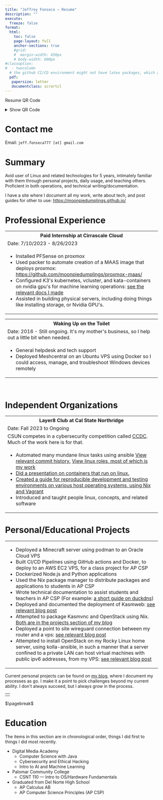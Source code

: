 ```yaml
---
title: "Jeffrey Fonseca — Resume"
description: ""
execute:
  freeze: false
format: 
  html:
    toc: false
    page-layout: full
    anchor-sections: true
    #grid:
    #  margin-width: 450px
    # body-width: 600px
#classoption:
#  - twocolumn
  # the github CI/CD environment might not have latex packages, which are needed for rendering pdf. Keeping this commented to avoid problems. 
  pdf:
   papersize: letter
   documentclass: scrartcl
---
```




::: {.content-visible when-format="html"}

Resume QR Code

<details><summary>Show QR Code</summary>

{{< qrcode https://moonpiedumplings.github.io/resume/ >}}

</details>

:::

# Contact me

Email: `jeff.fonseca777 [at] gmail.com`

# Summary

Avid user of Linux and related technologies for 5 years, intimately familiar with them through personal projects, daily usage, and teaching others. Proficient in both operations, and technical writing/documentation. 

```{=html}
I have a site where I document all my work, write about tech, and post guides for other to use: <a href="https://moonpiedumplings.github.io">https://moonpiedumplings.github.io/</a>
```

# Professional Experience

```{=html}
<table>
  <tr>
    <th><b>Paid Internship at Cirrascale Cloud</b></th>
  </tr>
  <tr>
    <td>Date: 7/10/2023 - 8/26/2023</td>
  </tr>
  <tr>
    <td>  
      <ul>
        <li>Installed PFSense on proxmox</li>
        <li>Used packer to automate creation of a MAAS image that deploys proxmox: <a href="https://github.com/moonpiedumplings/proxmox-maas/">https://github.com/moonpiedumplings/proxmox-maas/</a></li>
        <li>Configured K3's kubernetes, vcluster, and kata-containers on nvidia gpu's for machine learning operations: <a href="https://moonpiedumplings.github.io/rancher-ops/">see the relevant docs I made</a></li>
        <li>Assisted in building physical servers, including doing things like installing storage, or Nvidia GPU's.</li>
      </ul>
    </td>
  </tr>
</table>

<table>
  <tr>
    <th><b>Waking Up on the Toilet</b></th>
  </tr>
  <tr>
    <td>Date: 2016 - Still ongoing. It's my mother's business, so I help out a little bit when needed.</td>
  </tr>
  <tr>
    <td>
      <ul>
        <li>General helpdesk and tech support</li>
        <li>Deployed Meshcentral on an Ubuntu VPS using Docker so I could access, manage, and troubleshoot Windows devices remotely</li>
      </ul>
    </td>
  </tr>
</table>
<br>
```

# Independent Organizations

```{=html}
<table>
  <tr>
    <th><b>Layer8 Club at Cal State Northridge</b></th>
  </tr>
  <tr>
    <td>Date: Fall 2023 to Ongoing</td>
  </tr>
  <tr>
    <td>CSUN competes in a cybersecurity competition called <a href="https://www.nationalccdc.org">CCDC</a>. Much of the work here is for that.</td>
  </tr>
  <tr>
    <td>
      <ul>
        <li>Automated many mundane linux tasks using ansible <a href="https://github.com/CSUN-CCDC/CCDC-2023/commits?author=moonpiedumplings">View relevant commit history.</a> <a href="https://github.com/CSUN-CCDC/CCDC-2023/tree/main/linux/ansible/roles">View linux roles, most of which is my work</a></li>
        <li><a href="https://moonpiedumplings.github.io/talks/containers">Did a presentation on containers that run on linux.</a></li>
        <li><a href="https://moonpiedumplings.github.io/guides/ccdc-env">Created a guide for reproducible development and testing environments on various host operating systems, using Nix and Vagrant</a></li>
        <li>Introduced and taught people linux, concepts, and related software</li>
      </ul>
    </td>
  </tr>
</table>
```

# Personal/Educational Projects

```{=html}
<table>
<tr>
<td>
<ul>
    <li>Deployed a Minecraft server using podman to an Oracle Cloud VPS</li>
    <li>Built CI/CD Pipelines using GitHub actions and Docker, to deploy to an AWS EC2 VPS, for a class project for AP CSP</li>
    <li>Dockerized Node.js and Python applications</li>
    <li>Used the Nix package manager to distribute packages and applications to students in AP CSP</li>
    <li>Wrote technical documentation to assist students and teachers in AP CSP (For example: <a href="https://moonpiedumplings.github.io/guides/duckdns/">a short guide on duckdns</a>)</li>
    <li>Deployed and documented the deployment of Kasmweb: <a href="https://moonpiedumplings.github.io/projects/setting-up-kasm/">see relevant blog post</a></li>
    <li>Attempted to package Kasmvnc and OpenStack using Nix. <a href="https://moonpiedumplings.github.io/projects/">Both are in the projects section of my blog</a></li>
    <li>Deployed a point to site wireguard connection between my router and a vps: <a href="https://moonpiedumplings.github.io/projects/build-server-2/#router-networking">see relevant blog post</a></li>
    <li>Attempted to install OpenStack on my Rocky Linux home server, using kolla-ansible, in such a manner that a server confined to a private LAN can host virtual machines with public ipv6 addresses, from my VPS: <a href="https://moonpiedumplings.github.io/projects/build-server-2/">see relevant blog post</a></li>
</ul>
</td>
</tr>
</table>

<table><td><tr>
Current personal projects can be found on <a href="https://moonpiedumplings.github.io/">my blog</a>, where I document my processes as go. I make it a point to pick challenges beyond my current ability. I don't always succeed, but I always grow in the process.
</tr></td></table>
```

[$\pagebreak$]{.content-visible when-format="pdf"}

# Education

The items in this section are in chronological order, things I did first to things I did most recently.

* Digital Media Academy
  + Computer Science with Java
  + Cybersecurity and Ethical Hacking
  + Intro to AI and Machine Learning
* Palomar Community College
  + CSNT 110 — Intro to OS/Hardware Fundamentals
* Graduated from Del Norte High School
    + AP Calculus AB
    + AP Computer Science Principles (AP CSP)


